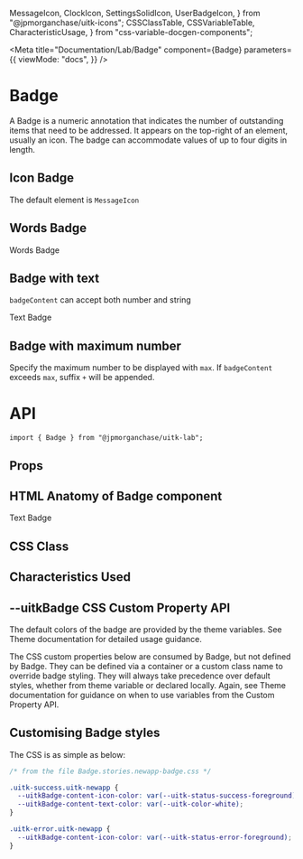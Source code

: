   MessageIcon,
  ClockIcon,
  SettingsSolidIcon,
  UserBadgeIcon,
} from "@jpmorganchase/uitk-icons";
  CSSClassTable,
  CSSVariableTable,
  CharacteristicUsage,
} from "css-variable-docgen-components";

<Meta
  title="Documentation/Lab/Badge"
  component={Badge}
  parameters={{
    viewMode: "docs",
  }}
/>

# Badge

A Badge is a numeric annotation that indicates the number of outstanding items that need to be addressed. It appears on the top-right of an element, usually an icon. The badge can accommodate values of up to four digits in length.

## Icon Badge

The default element is `MessageIcon`

<Canvas>
  <Story name="Default Badge">
    <Badge badgeContent={1} max={1000}>
      <MessageIcon />
    </Badge>
  </Story>
</Canvas>

## Words Badge

<Canvas>
  <Story name="Words Badge">
    <Badge badgeContent={10} max={1000}>
      Words Badge
    </Badge>
  </Story>
</Canvas>

## Badge with text

`badgeContent` can accept both number and string

<Canvas>
  <Story name="Text Badge">
    <Badge badgeContent="Text">Text Badge</Badge>
  </Story>
</Canvas>

## Badge with maximum number

Specify the maximum number to be displayed with `max`. If `badgeContent` exceeds `max`, suffix `+` will be appended.

<Canvas>
  <Story name="Badge with max number">
    <Badge badgeContent={150} max={99}>
      <UserBadgeIcon />
    </Badge>
  </Story>
</Canvas>

# API

```
import { Badge } from "@jpmorganchase/uitk-lab";
```

## Props

<ArgsTable of={Badge} />

## HTML Anatomy of Badge component

<Canvas>
  <ComponentAnatomy showLegend>
    <Badge badgeContent={1} max={100}>
      <ClockIcon />
    </Badge>
  </ComponentAnatomy>
  <ComponentAnatomy showLegend>
    <Badge badgeContent="Text">Text Badge</Badge>
  </ComponentAnatomy>
  <ComponentAnatomy showLegend>
    <Badge badgeContent={150} max={99}>
      <UserBadgeIcon />
    </Badge>
  </ComponentAnatomy>
</Canvas>

## CSS Class

<CSSClassTable of={Badge} />

## Characteristics Used

<CharacteristicUsage of={Badge} />

## --uitkBadge CSS Custom Property API

The default colors of the badge are provided by the theme variables. See Theme documentation for detailed usage guidance.

The CSS custom properties below are consumed by Badge, but not defined by Badge. They can be defined via a container or
a custom class name to override badge styling. They will always take precedence over default styles, whether from theme variable
or declared locally. Again, see Theme documentation for guidance on when to use variables from the Custom Property API.

<CSSVariableTable of={Badge} />

## Customising Badge styles

<Canvas>
  <Story name="Custom Badge Styling">
    <CustomStyling />
  </Story>
</Canvas>

The CSS is as simple as below:

```css
/* from the file Badge.stories.newapp-badge.css */

.uitk-success.uitk-newapp {
  --uitkBadge-content-icon-color: var(--uitk-status-success-foreground);
  --uitkBadge-content-text-color: var(--uitk-color-white);
}

.uitk-error.uitk-newapp {
  --uitkBadge-content-icon-color: var(--uitk-status-error-foreground);
}
```
